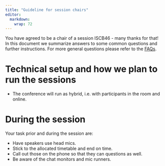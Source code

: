 ```yaml
---
title: "Guideline for session chairs"
editor: 
  markdown: 
    wrap: 72
---
```


You have agreed to be a chair of a session ISCB46 - many thanks for that! In this document we summarize answers to some common questions and further instructions. For more general questions please refer to the [FAQs](faq.html).

# Technical setup and how we plan to run the sessions

- The conference will run as hybrid, i.e. with participants in the room and online.

# During the session

Your task prior and during the session are:

- Have speakers use head mics.
- Stick to the allocated timetable and end on time.
- Call out those on the phone so that they can questions as well.
- Be aware of the chat monitors and mic runners.


